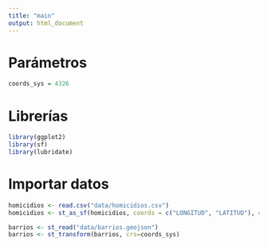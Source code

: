 ```yaml
---
title: "main"
output: html_document
---
```


# Parámetros
```r
coords_sys = 4326
```


# Librerías
```r
library(ggplot2)
library(sf)
library(lubridate)
```
# Importar datos
```r
homicidios <- read.csv("data/homicidios.csv")
homicidios <- st_as_sf(homicidios, coords = c("LONGITUD", "LATITUD"), crs = coords_sys)
```


```r
barrios <- st_read("data/barrios.geojson")
barrios <- st_transform(barrios, crs=coords_sys)
```
